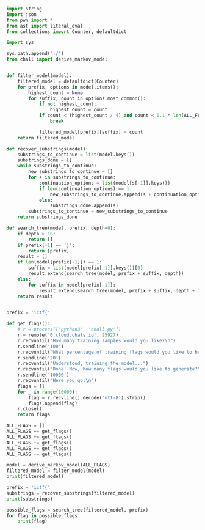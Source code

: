 ```python
import string
import json
from pwn import *
from ast import literal_eval
from collections import Counter, defaultdict

import sys

sys.path.append('./')
from chall import derive_markov_model


def filter_model(model):
    filtered_model = defaultdict(Counter)
    for prefix, options in model.items():
        highest_count = None
        for suffix, count in options.most_common():
            if not highest_count:
                highest_count = count
            if count < (highest_count / 4) and count < 0.1 * len(ALL_FLAGS): # less than 10% of the highest count, incorrect
                break

            filtered_model[prefix][suffix] = count
    return filtered_model

def recover_substrings(model):
    substrings_to_continue = list(model.keys())
    substrings_done = []
    while substrings_to_continue:
        new_substrings_to_continue = []
        for s in substrings_to_continue:
            continuation_options = list(model[s[-1]].keys())
            if len(continuation_options) == 1:
                new_substrings_to_continue.append(s + continuation_options[0])
            else:
                substrings_done.append(s)
        substrings_to_continue = new_substrings_to_continue
    return substrings_done

def search_tree(model, prefix, depth=0):
    if depth > 10:
        return []
    if prefix[-1] == '}':
        return [prefix]
    result = []
    if len(model[prefix[-1]]) == 1:
        suffix = list(model[prefix[-1]].keys())[0]
        result.extend(search_tree(model, prefix + suffix, depth))
    else:
        for suffix in model[prefix[-1]]:
            result.extend(search_tree(model, prefix + suffix, depth + 1))
    return result


prefix = 'ictf{'

def get_flags():
    # r = process(['python3', 'chall.py'])
    r = remote('0.cloud.chals.io', 25927)
    r.recvuntil("How many training samples would you like?\n")
    r.sendline('100')
    r.recvuntil("What percentage of training flags would you like to be included to make the flags look real? (max 20%)\n")
    r.sendline('20')
    r.recvuntil("Understood, training the model...")
    r.recvuntil("Done! Now, how many flags would you like to generate?")
    r.sendline('10000')
    r.recvuntil("Here you go:\n")
    flags = []
    for _ in range(10000):
        flag = r.recvline().decode('utf-8').strip()
        flags.append(flag)
    r.close()
    return flags

ALL_FLAGS = []
ALL_FLAGS += get_flags()
ALL_FLAGS += get_flags()
ALL_FLAGS += get_flags()
ALL_FLAGS += get_flags()
ALL_FLAGS += get_flags()

model = derive_markov_model(ALL_FLAGS)
filtered_model = filter_model(model)
print(filtered_model)

prefix = 'ictf{'
substrings = recover_substrings(filtered_model)
print(substrings)

possible_flags = search_tree(filtered_model, prefix)
for flag in possible_flags:
    print(flag)
```